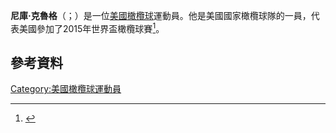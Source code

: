 {{blpsources|time=2015-11-21T16:46:24+00:00}}
{{expand|time=2015-11-21T16:46:24+00:00}}
'''尼庫·克魯格'''（{{lang-en|Niku Kruger}}；{{bd|1991年|10月9日}}）是一位[[美國|美國]][[橄欖球|橄欖球]]運動員。他是美國國家橄欖球隊的一員，代表美國參加了2015年世界盃橄欖球賽<ref>{{citeweb|url=http://www.rugbyworldcup.com/usa/player/55461|title=Profile|date=17 September 2015|work=Official Site 2015 Rugby World Cup|accessdate=18 September 2015|deadurl=yes|archiveurl=https://web.archive.org/web/20150915081407/http://www.rugbyworldcup.com/usa/player/55461|archivedate=2015年9月15日}}</ref>。
==參考資料==
{{Reflist}}
[[Category:美國橄欖球運動員|Category:美國橄欖球運動員]]